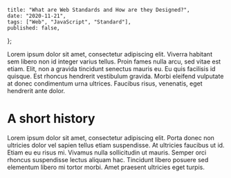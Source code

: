     title: "What are Web Standards and How are they Designed?",
    date: "2020-11-21",
    tags: ["Web", "JavaScript", "Standard"],
    published: false,
};

Lorem ipsum dolor sit amet, consectetur adipiscing elit. Viverra habitant sem libero non id integer varius tellus. Proin fames nulla arcu, sed vitae est etiam. Elit, non a gravida tincidunt senectus mauris eu. Eu quis facilisis id quisque. Est rhoncus hendrerit vestibulum gravida. Morbi eleifend vulputate at donec condimentum urna ultrices. Faucibus risus, venenatis, eget hendrerit ante dolor.

# A short history

Lorem ipsum dolor sit amet, consectetur adipiscing elit. Porta donec non ultricies dolor vel sapien tellus etiam suspendisse. At ultricies faucibus ut id. Etiam eu eu risus mi. Vivamus nulla sollicitudin ut mauris. Semper orci rhoncus suspendisse lectus aliquam hac. Tincidunt libero posuere sed elementum libero mi tortor morbi. Amet praesent ultricies eget turpis.
